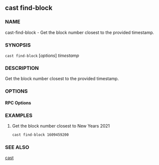 
## cast find-block

### NAME

cast-find-block - Get the block number closest to the provided timestamp.

### SYNOPSIS

`cast find-block` [*options*] _timestamp_

### DESCRIPTION

Get the block number closest to the provided timestamp.

### OPTIONS

#### RPC Options

<RpcUrlOption />

<CommonOptions />

### EXAMPLES

1. Get the block number closest to New Years 2021
   ```sh
   cast find-block 1609459200
   ```

### SEE ALSO

[cast](/cast/reference/overview)
